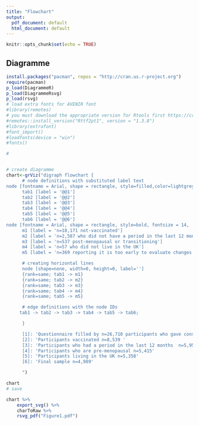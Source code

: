 ---
title: "Flowchart"
output:
  pdf_document: default
  html_document: default
---

```{r setup, include=FALSE}
knitr::opts_chunk$set(echo = TRUE)
```


## Diagramme
```{r diag, eval=TRUE,fig.show= 'asis'}
install.packages("pacman", repos = "http://cran.us.r-project.org")
require(pacman)
p_load(DiagrammeR)
p_load(DiagrammeRsvg)
p_load(rsvg)
# load extra fonts for AVENIR font 
#library(remotes)
# you must download the appropriate version for Rtools first https://cran.rstudio.com/bin/windows/Rtools/rtools42/rtools.html and restart R
#remotes::install_version("Rttf2pt1", version = "1.3.8")
#library(extrafont)
#font_import()
#loadfonts(device = "win")
#fonts()

#


# create diagramme
chart<-grViz("digraph flowchart {
      # node definitions with substituted label text
node [fontname = Arial, shape = rectangle, style=filled,color=lightgrey,fontsize = 14,  margin=0.3]        
      tab1 [label = '@@1']
      tab2 [label = '@@2']
      tab3 [label = '@@3']
      tab4 [label = '@@4']
      tab5 [label = '@@5']
      tab6 [label = '@@6']
node [fontname = Arial, shape = rectangle, style=bold, fontsize = 14,  margin=0.3]        
      m1 [label = 'n=18,171 not-vaccinated']
      m2 [label = 'n=2,587 who did not have a period in the last 12 months']
      m3 [label = 'n=537 post-menopausal or transitioning']
      m4 [label = 'n=57 who did not live in the UK']
      m5 [label = 'n=369 reporting it is too early to evaluate changes']

      # creating horizontal lines
      node [shape=none, width=0, height=0, label='']
      {rank=same; tab1 -> m1}
      {rank=same; tab2 -> m2}
      {rank=same; tab3 -> m3}
      {rank=same; tab4 -> m4}
      {rank=same; tab5 -> m5}

      # edge definitions with the node IDs
     tab1 -> tab2 -> tab3 -> tab4 -> tab5 -> tab6;

      }

      [1]: 'Questionnaire filled by n=26,710 participants who gave consent'
      [2]: 'Participants vaccinated n=8,539 '
      [3]: 'Participants who had a period in the last 12 months  n=5,952'
      [4]: 'Participants who are pre-menopausal n=5,415'
      [5]: 'Participants living in the UK n=5,358'
      [6]: 'Final sample n=4,989'

      ")

chart
# save

chart %>%
    export_svg() %>%
    charToRaw %>% 
    rsvg_pdf("Figure1.pdf")



```


